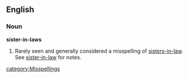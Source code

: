 ==English==

===Noun===
'''sister-in-laws'''

#Rarely seen and generally considered a misspelling of [[sisters-in-law]].  See [[sister-in-law]] for notes.

[[category:Misspellings]]